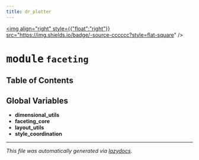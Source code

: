 ```yaml
---
title: dr_plotter
---
```


<a href="https://github.com/drothermel/%24%7BREPO%7D/blob/main/src/dr_plotter/faceting.py"><img align="right" style={{"float":"right"}} src="https://img.shields.io/badge/-source-cccccc?style=flat-square" /></a>

# <kbd>module</kbd> `faceting`



## Table of Contents



**Global Variables**
---------------
- **dimensional_utils**
- **faceting_core**
- **layout_utils**
- **style_coordination**




---

_This file was automatically generated via [lazydocs](https://github.com/ml-tooling/lazydocs)._

